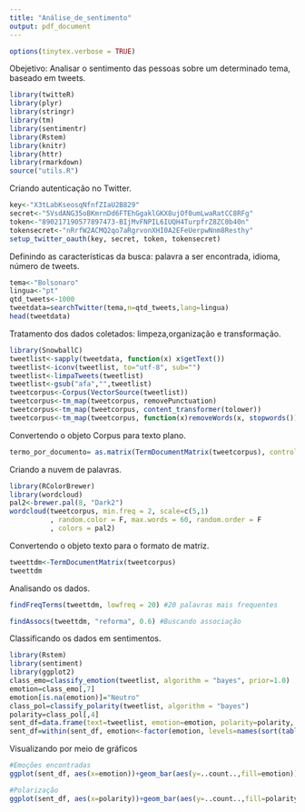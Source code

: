---
title: "Análise_de_sentimento"
output: pdf_document
---

```{r , include=FALSE}
options(tinytex.verbose = TRUE)
```
Obejetivo: Analisar o sentimento das pessoas sobre um determinado tema, baseado em tweets.
```{r}
library(twitteR)
library(plyr)
library(stringr)
library(tm)
library(sentimentr)
library(Rstem)
library(knitr)
library(httr)
library(rmarkdown)
source("utils.R")
```

Criando autenticação no Twitter.
```{r}
key<-"X3tLabKseosqNfnfZIaU2B829"
secret<-"5VsdANG35oBKmrnDd6FTEhGgaklGKX8ujOf0umLwaRatCC8RFg"
token<-"890217190577897473-BIjMvFNPIL6IUQH4TurpfrZ8ZC0b40n"
tokensecret<-"nRrfW2ACMQ2qo7aRgrvonXHI0A2EFeUerpwNnm8Resthy"
setup_twitter_oauth(key, secret, token, tokensecret)

```

Definindo as características da busca: palavra a ser encontrada, idioma, número de tweets.
```{r}
tema<-"Bolsonaro"
lingua<-"pt"
qtd_tweets<-1000
tweetdata=searchTwitter(tema,n=qtd_tweets,lang=lingua)
head(tweetdata)
```
Tratamento dos dados coletados: limpeza,organização e transformação.
```{r}
library(SnowballC)
tweetlist<-sapply(tweetdata, function(x) x$getText())
tweetlist<-iconv(tweetlist, to="utf-8", sub="")
tweetlist<-limpaTweets(tweetlist)
tweetlist<-gsub("afa","",tweetlist)
tweetcorpus<-Corpus(VectorSource(tweetlist))
tweetcorpus<-tm_map(tweetcorpus, removePunctuation)
tweetcorpus<-tm_map(tweetcorpus, content_transformer(tolower))
tweetcorpus<-tm_map(tweetcorpus, function(x)removeWords(x, stopwords()))
```
Convertendo o objeto Corpus para texto plano.
```{r}
termo_por_documento= as.matrix(TermDocumentMatrix(tweetcorpus), control=list(stopwords=c(stopwords("portuguese"))))
```
Criando a nuvem de palavras.
```{r}
library(RColorBrewer)
library(wordcloud)
pal2<-brewer.pal(8, "Dark2")
wordcloud(tweetcorpus, min.freq = 2, scale=c(5,1)
          , random.color = F, max.words = 60, random.order = F
          , colors = pal2)
```
Convertendo o objeto texto para o formato de matriz.
```{r}
tweettdm<-TermDocumentMatrix(tweetcorpus)
tweettdm
```
Analisando os dados.
```{r}
findFreqTerms(tweettdm, lowfreq = 20) #20 palavras mais frequentes
```
```{r}
findAssocs(tweettdm, "reforma", 0.6) #Buscando associação
```
Classificando os dados em sentimentos. 
```{r}
library(Rstem)
library(sentiment)
library(ggplot2)
class_emo=classify_emotion(tweetlist, algorithm = "bayes", prior=1.0)
emotion=class_emo[,7]
emotion[is.na(emotion)]="Neutro"
class_pol=classify_polarity(tweetlist, algorithm = "bayes")
polarity=class_pol[,4]
sent_df=data.frame(text=tweetlist, emotion=emotion, polarity=polarity, stringsAsFactors = F)
sent_df=within(sent_df, emotion<-factor(emotion, levels=names(sort(table(emotion), decreasing = T))))
```
Visualizando por meio de gráficos
```{r}
#Emoções encontradas
ggplot(sent_df, aes(x=emotion))+geom_bar(aes(y=..count..,fill=emotion))+labs(x="categorias", y="número de tweets")

#Polarização
ggplot(sent_df, aes(x=polarity))+geom_bar(aes(y=..count..,fill=polarity))+labs(x="categorias de sentimento", y="número de tweets")
```